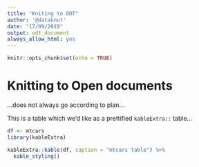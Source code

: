 ```yaml
---
title: "Kniting to ODT"
author: '@dataknut'
date: "17/09/2019"
output: odt_document
always_allow_html: yes
---
```


```r
knitr::opts_chunk$set(echo = TRUE)
```

# Knitting to Open documents

...does not always go according to plan...

This is a table which we'd like as a prettified `kableExtra::` table...

```r
df <- mtcars
library(kableExtra)

kableExtra::kable(df, caption = "mtcars table") %>%
  kable_styling()

```